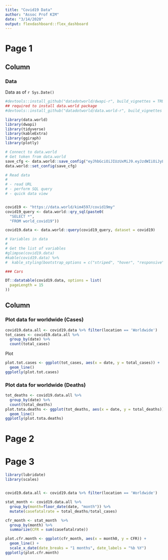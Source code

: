 ```yaml
---
title: "Covid19 Data"
author: "Assoc Prof KIM"
date: "3/14/2020"
output: flexdashboard::flex_dashboard
---
```


Page 1
=============================================================================

Column
------------------------------------------------------------------------------

### Data

Data as of `r Sys.Date()`

```r
#devtools::install_github("datadotworld/dwapi-r", build_vignettes = TRUE)
## required to install data.world package
#devtools::install_github("datadotworld/data.world-r", build_vignettes = TRUE)

library(data.world)
library(dwapi)
library(tidyverse)
library(kableExtra)
library(ggiraph)
library(plotly)
```



```r
# Connect to data.world
# Get token from data.world
save_cfg <- data.world::save_config("eyJhbGciOiJIUzUxMiJ9.eyJzdWIiOiJyLWFuZC1yLXN0dWRpbzpraW00NTk3IiwiaXNzIjoiY2xpZW50OnItYW5kLXItc3R1ZGlvOmFnZW50OmtpbTQ1OTc6OjIwNDU3ZDUxLWI2YjAtNDE2Yy1hYThkLWYwMTY4NmZiZjYzNSIsImlhdCI6MTU4NDE0NDA5NSwicm9sZSI6WyJ1c2VyX2FwaV9hZG1pbiIsInVzZXJfYXBpX3JlYWQiLCJ1c2VyX2FwaV93cml0ZSJdLCJnZW5lcmFsLXB1cnBvc2UiOnRydWUsInNhbWwiOnt9fQ.C05SW-wZl66PbDlTx9UAIk-tKTBvbROUhHV3euL_0hXdpJ16wg2icauSwmTd4CjnlkcsyoShoZJtwHa83ui1aQ")
data.world::set_config(save_cfg)
```



```r

# Read data
# 
# - read URL
# - perform SQL query
# - quick data view


covid19 <- "https://data.world/kim4597/covid19my"
covid19_query <- data.world::qry_sql(paste0(
  "SELECT *",
  "FROM world_covid19"))

covid19.data <- data.world::query(covid19_query, dataset = covid19)
```



```r
# Variables in data
# 
# Get the list of variables
#glimpse(covid19.data)
#kable(covid19.data) %>% 
#  kable_styling(bootstrap_options = c("striped", "hover", "responsive"))

### Cars

DT::datatable(covid19.data, options = list(
  pageLength = 15
))

```

Column 
-------------------------------------------------------------------------------

### Plot data for worldwide (Cases)


```r
covid19.data.all <- covid19.data %>% filter(location == 'Worldwide')
tot_cases <- covid19.data.all %>%
  group_by(date) %>% 
  count(total_cases)
```

Plot


```r
plot.tot.cases <- ggplot(tot_cases, aes(x = date, y = total_cases)) +
  geom_line()
ggplotly(plot.tot.cases)
```


### Plot data for worldwide (Deaths)

```r
tot_deaths <- covid19.data.all %>%
  group_by(date) %>% 
  count(total_deaths)
plot.tota.deaths <- ggplot(tot_deaths, aes(x = date, y = total_deaths)) +
  geom_line()
ggplotly(plot.tota.deaths)
```

Page 2
==============================================================================


Page 3
=============================================================================


```r
library(lubridate)
library(scales)


covid19.data.all <- covid19.data %>% filter(location == 'Worldwide')

stat_month <- covid19.data.all %>% 
  group_by(month=floor_date(date, "month")) %>% 
  mutate(casefatalrate = total_deaths/total_cases)

cfr_month <- stat_month  %>%
  group_by(month) %>% 
  summarize(CFR = sum(casefatalrate))

```


```r
plot.cfr.month <- ggplot(cfr_month, aes(x = month0, y = CFR)) +
  geom_line() +
  scale_x_date(date_breaks = "1 months", date_labels = "%b %Y")
ggplotly(plot.cfr.month)
```

